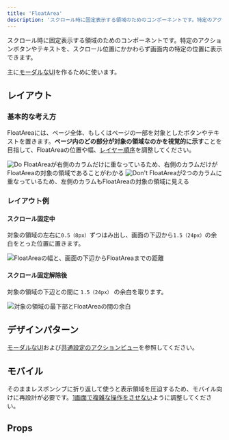 ```yaml
---
title: 'FloatArea'
description: 'スクロール時に固定表示する領域のためのコンポーネントです。特定のアクションボタンやテキストを、スクロール位置にかかわらず画面内の特定の位置に表示できます。'
---
```


スクロール時に固定表示する領域のためのコンポーネントです。特定のアクションボタンやテキストを、スクロール位置にかかわらず画面内の特定の位置に表示できます。

主に[モーダルなUI](/products/design-patterns/modal-ui/)を作るために使います。

<ComponentStory name="FloatArea" />

## レイアウト

### 基本的な考え方

FloatAreaには、ページ全体、もしくはページの一部を対象としたボタンやテキストを置きます。**ページ内のどの部分が対象の領域なのかを視覚的に示す**ことを目指して、FloatAreaの位置や幅、[レイヤー順序](/products/design-tokens/z-index/)を調整してください。

<DoAndDont type="do">
  <Image slot="img" src={FloatAreaLayoutDo} alt="Do" />
  <Text slot="label">FloatAreaが右側のカラムだけに重なっているため、右側のカラムだけがFloatAreaの対象の領域であることがわかる</Text>
</DoAndDont>

<DoAndDont type="dont">
  <Image slot="img" src={FloatAreaLayoutDont} alt="Don't" />
  <Text slot="label">FloatAreaが2つのカラムに重なっているため、左側のカラムもFloatAreaの対象の領域に見える</Text>
</DoAndDont>

### レイアウト例

#### スクロール固定中

対象の領域の左右に`0.5（8px）`ずつはみ出し、画面の下辺から`1.5（24px）`の余白をとった位置に置きます。

![FloatAreaの幅と、画面の下辺からFloatAreaまでの距離](./images/float-area-layout-spacing1.png)

#### スクロール固定解除後

対象の領域の下辺との間に `1.5（24px）` の余白を取ります。

![対象の領域の最下部とFloatAreaの間の余白](./images/float-area-layout-spacing2.png)

## デザインパターン

[モーダルなUI](/products/design-patterns/modal-ui/)および[共通設定のアクションビュー](/products/design-patterns/main-admin-core-features/#h2-3)を参照してください。

## モバイル

そのままレスポンシブに折り返して使うと表示領域を圧迫するため、モバイル向けに再設計が必要です。[1画面で複雑な操作をさせない](/products/design-patterns/mobile-friendly-layout/#h3-1)ように調整してください。

## Props

<ComponentPropsTable name="FloatArea" />
